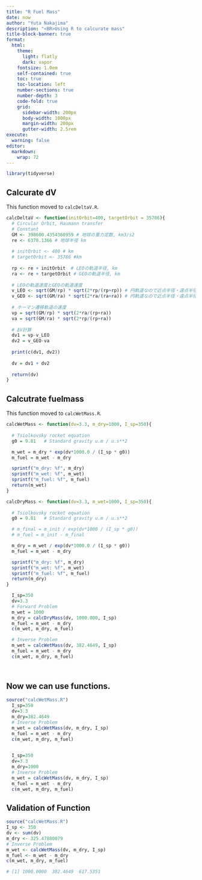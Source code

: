 ```yaml
---
title: "R Fuel Mass"
date: now
author: "Yuta Nakajima"
description: "<BR>Using R to calcurate mass"
title-block-banner: true
format:
  html:
    theme: 
      light: flatly
      dark: vapor    
    fontsize: 1.0em
    self-contained: true
    toc: true
    toc-location: left
    number-sections: true
    number-depth: 3
    code-fold: true
    grid:
      sidebar-width: 200px
      body-width: 1000px
      margin-width: 200px
      gutter-width: 2.5rem
execute:
  warning: false
editor: 
  markdown: 
    wrap: 72
---
```



```r
library(tidyverse)
```

## Calcurate dV

This function moved to `calcDeltaV.R`.

```r
calcDeltaV <- function(initOrbit=400, targetOrbit = 35786){
  # Circular Orbit, Haumann transfer
  # Constant
  GM <- 398600.4354360959 # 地球の重力定数, km3/s2
  re <- 6378.1366 # 地球半径 km
  
  # initOrbit <- 400 # km
  # targetOrbit <- 35786 #km
  
  rp <- re + initOrbit  # LEOの軌道半径, km
  ra <- re + targetOrbit # GEOの軌道半径, km
  
  # LEOの軌道速度とGEOの軌道速度
  v_LEO <- sqrt(GM/rp) * sqrt(2*rp/(rp+rp)) # 円軌道なので近点半径・遠点半径共にrp
  v_GEO <- sqrt(GM/ra) * sqrt(2*ra/(ra+ra)) # 円軌道なので近点半径・遠点半径共にra
  
  # ホーマン遷移軌道の速度
  vp = sqrt(GM/rp) * sqrt(2*ra/(rp+ra))
  va = sqrt(GM/ra) * sqrt(2*rp/(rp+ra))
  
  # ΔV計算
  dv1 = vp-v_LEO
  dv2 = v_GEO-va
  
  print(c(dv1, dv2))
  
  dv = dv1 + dv2
  
  return(dv)
}
```

## Calcutrate fuelmass

This function moved to `calcWetMass.R`.


```r
calcWetMass <- function(dv=3.3, m_dry=1000, I_sp=350){
  
  # Tsiolkovsky rocket equation
  g0 = 9.81   # Standard gravity u.m / u.s**2 

  m_wet = m_dry * exp(dv*1000.0 / (I_sp * g0))
  m_fuel = m_wet - m_dry

  sprintf("m_dry: %f", m_dry)
  sprintf("m_wet: %f", m_wet)
  sprintf("m_fuel: %f", m_fuel)
  return(m_wet)
}

```

```r
calcDryMass <- function(dv=3.3, m_wet=1000, I_sp=350){
  
  # Tsiolkovsky rocket equation
  g0 = 9.81   # Standard gravity u.m / u.s**2 

  # m_final = m_init / exp(dv*1000 / (I_sp * g0))
  # m_fuel = m_init - m_final

  m_dry = m_wet / exp(dv*1000.0 / (I_sp * g0))
  m_fuel = m_wet - m_dry

  sprintf("m_dry: %f", m_dry)
  sprintf("m_wet: %f", m_wet)
  sprintf("m_fuel: %f", m_fuel)
  return(m_dry)
}

```

```r
  I_sp=350
  dv=3.3
  # Forward Problem
  m_wet = 1000  
  m_dry = calcDryMass(dv, 1000.000, I_sp)
  m_fuel = m_wet - m_dry
  c(m_wet, m_dry, m_fuel)

  # Inverse Problem
  m_wet = calcWetMass(dv, 382.4649, I_sp)
  m_fuel = m_wet - m_dry
  c(m_wet, m_dry, m_fuel)

  
```



## Now we can use functions.

```r
source("calcWetMass.R")
  I_sp=350
  dv=3.3
  m_dry=382.4649
  # Inverse Problem
  m_wet = calcWetMass(dv, m_dry, I_sp)
  m_fuel = m_wet - m_dry
  c(m_wet, m_dry, m_fuel)

  
  I_sp=350
  dv=3.3
  m_dry=1000
  # Inverse Problem
  m_wet = calcWetMass(dv, m_dry, I_sp)
  m_fuel = m_wet - m_dry
  c(m_wet, m_dry, m_fuel)
```


## Validation of Function 

```r
source("calcWetMass.R")
I_sp <- 350
dv <- sum(dv)
m_dry <- 325.47880079
# Inverse Problem
m_wet <- calcWetMass(dv, m_dry, I_sp)
m_fuel <- m_wet - m_dry
c(m_wet, m_dry, m_fuel)

# [1] 1000.0000  382.4649  617.5351
```


